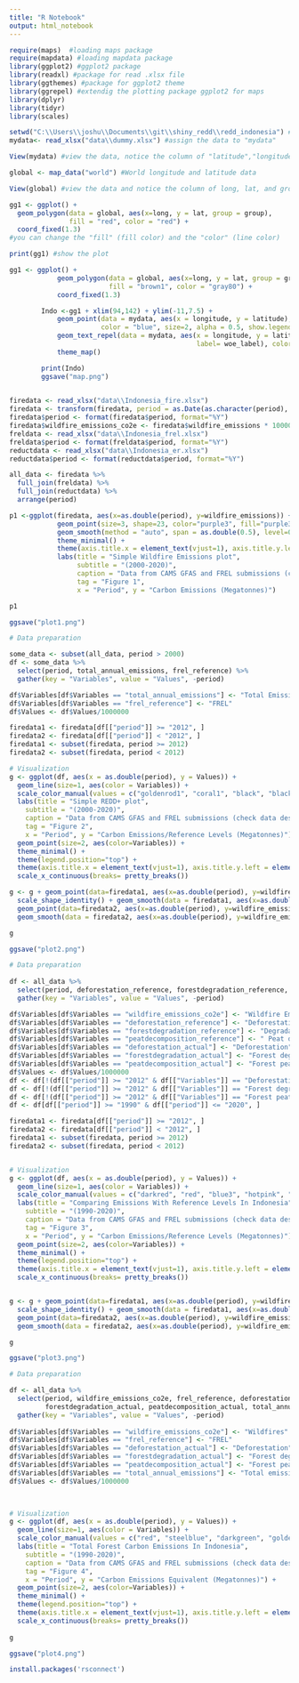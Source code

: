 ```yaml
---
title: "R Notebook"
output: html_notebook
---
```



```r

require(maps)  #loading maps package
require(mapdata) #loading mapdata package
library(ggplot2) #ggplot2 package
library(readxl) #package for read .xlsx file
library(ggthemes) #package for ggplot2 theme
library(ggrepel) #extendig the plotting package ggplot2 for maps
library(dplyr)
library(tidyr)
library(scales)

```


```r

setwd("C:\\Users\\joshu\\Documents\\git\\shiny_redd\\redd_indonesia") #set your own directory
mydata<- read_xlsx("data\\dummy.xlsx") #assign the data to "mydata"

View(mydata) #view the data, notice the column of "latitude","longitude", "woe_label"

```



```r
global <- map_data("world") #World longitude and latitude data 

View(global) #view the data and notice the column of long, lat, and group

gg1 <- ggplot() + 
  geom_polygon(data = global, aes(x=long, y = lat, group = group), 
               fill = "red", color = "red") + 
  coord_fixed(1.3) 
#you can change the "fill" (fill color) and the "color" (line color)

print(gg1) #show the plot
```


```r
gg1 <- ggplot() +
            geom_polygon(data = global, aes(x=long, y = lat, group = group),
                         fill = "brown1", color = "gray80") +
            coord_fixed(1.3)

        Indo <-gg1 + xlim(94,142) + ylim(-11,7.5) +
            geom_point(data = mydata, aes(x = longitude, y = latitude),
                       color = "blue", size=2, alpha = 0.5, show.legend = F) +
            geom_text_repel(data = mydata, aes(x = longitude, y = latitude,
                                               label= woe_label), color = "grey30",show.legend=F, size=2.5) +
            theme_map()

        print(Indo)
        ggsave("map.png")
        
```


```r
firedata <- read_xlsx("data\\Indonesia_fire.xlsx") 
firedata <- transform(firedata, period = as.Date(as.character(period), "%Y"))
firedata$period <- format(firedata$period, format="%Y")
firedata$wildfire_emissions_co2e <- firedata$wildfire_emissions * 1000000
freldata <- read_xlsx("data\\Indonesia_frel.xlsx") 
freldata$period <- format(freldata$period, format="%Y")
reductdata <- read_xlsx("data\\Indonesia_er.xlsx") 
reductdata$period <- format(reductdata$period, format="%Y")

all_data <- firedata %>% 
  full_join(freldata) %>% 
  full_join(reductdata) %>%
  arrange(period)
```

```r

p1 <-ggplot(firedata, aes(x=as.double(period), y=wildfire_emissions)) +
            geom_point(size=3, shape=23, color="purple3", fill="purple3") +
            geom_smooth(method = "auto", span = as.double(0.5), level=0.95) +
            theme_minimal() +
            theme(axis.title.x = element_text(vjust=1), axis.title.y.left = element_text(vjust=+10)) +
            labs(title = "Simple Wildfire Emissions plot",
                 subtitle = "(2000-2020)",
                 caption = "Data from CAMS GFAS and FREL submissions (check data description for more details)",
                 tag = "Figure 1",
                 x = "Period", y = "Carbon Emissions (Megatonnes)") 

p1

ggsave("plot1.png")
```



```r
# Data preparation

some_data <- subset(all_data, period > 2000)
df <- some_data %>%
  select(period, total_annual_emissions, frel_reference) %>%
  gather(key = "Variables", value = "Values", -period)

df$Variables[df$Variables == "total_annual_emissions"] <- "Total Emissions"
df$Variables[df$Variables == "frel_reference"] <- "FREL"
df$Values <- df$Values/1000000

firedata1 <- firedata[df[["period"]] >= "2012", ]
firedata2 <- firedata[df[["period"]] < "2012", ]
firedata1 <- subset(firedata, period >= 2012)
firedata2 <- subset(firedata, period < 2012)

```



```r
# Visualization
g <- ggplot(df, aes(x = as.double(period), y = Values)) + 
  geom_line(size=1, aes(color = Variables)) + 
  scale_color_manual(values = c("goldenrod1", "coral1", "black", "black")) +
  labs(title = "Simple REDD+ plot",
    subtitle = "(2000-2020)",
    caption = "Data from CAMS GFAS and FREL submissions (check data description for more details)",
    tag = "Figure 2",
    x = "Period", y = "Carbon Emissions/Reference Levels (Megatonnes)") +
  geom_point(size=2, aes(color=Variables)) +
  theme_minimal() +
  theme(legend.position="top") +
  theme(axis.title.x = element_text(vjust=1), axis.title.y.left = element_text(vjust=+10)) +
  scale_x_continuous(breaks= pretty_breaks())

g <- g + geom_point(data=firedata1, aes(x=as.double(period), y=wildfire_emissions, fill = "Fires pre-REDD+"), size=2, shape=23) + 
  scale_shape_identity() + geom_smooth(data = firedata1, aes(x=as.double(period), y=wildfire_emissions), method = lm, span = 0.5, level=0.95) + 
  geom_point(data=firedata2, aes(x=as.double(period), y=wildfire_emissions, fill = "Fires during REDD+"), size=2, shape=23) + 
  geom_smooth(data = firedata2, aes(x=as.double(period), y=wildfire_emissions), method = lm, span = 0.5, level=0.95)

g

ggsave("plot2.png")

```



```r
# Data preparation
 
df <- all_data %>%
  select(period, deforestation_reference, forestdegradation_reference, peatdecomposition_reference, deforestation_actual, forestdegradation_actual, peatdecomposition_actual) %>%
  gather(key = "Variables", value = "Values", -period)

df$Variables[df$Variables == "wildfire_emissions_co2e"] <- "Wildfire Emissions"
df$Variables[df$Variables == "deforestation_reference"] <- "Deforestation Reference"
df$Variables[df$Variables == "forestdegradation_reference"] <- "Degradation Reference"
df$Variables[df$Variables == "peatdecomposition_reference"] <- " Peat decomposition Reference"
df$Variables[df$Variables == "deforestation_actual"] <- "Deforestation"
df$Variables[df$Variables == "forestdegradation_actual"] <- "Forest degradation"
df$Variables[df$Variables == "peatdecomposition_actual"] <- "Forest peat decomposition"
df$Values <- df$Values/1000000
df <- df[!(df[["period"]] >= "2012" & df[["Variables"]] == "Deforestation"), ]
df <- df[!(df[["period"]] >= "2012" & df[["Variables"]] == "Forest degradation"), ]
df <- df[!(df[["period"]] >= "2012" & df[["Variables"]] == "Forest peat decomposition"), ]
df <- df[df[["period"]] >= "1990" & df[["period"]] <= "2020", ]

firedata1 <- firedata[df[["period"]] >= "2012", ]
firedata2 <- firedata[df[["period"]] < "2012", ]
firedata1 <- subset(firedata, period >= 2012)
firedata2 <- subset(firedata, period < 2012)



```

```r

# Visualization
g <- ggplot(df, aes(x = as.double(period), y = Values)) +
  geom_line(size=1, aes(color = Variables)) +
  scale_color_manual(values = c("darkred", "red", "blue3", "hotpink", "darkorchid1", "cornflowerblue", "red", "green")) +
  labs(title = "Comparing Emissions With Reference Levels In Indonesia",
    subtitle = "(1990-2020)",
    caption = "Data from CAMS GFAS and FREL submissions (check data description for more details)",
    tag = "Figure 3",
    x = "Period", y = "Carbon Emissions/Reference Levels (Megatonnes)") +
  geom_point(size=2, aes(color=Variables)) +
  theme_minimal() +
  theme(legend.position="top") +
  theme(axis.title.x = element_text(vjust=1), axis.title.y.left = element_text(vjust=+10)) +
  scale_x_continuous(breaks= pretty_breaks())


g <- g + geom_point(data=firedata1, aes(x=as.double(period), y=wildfire_emissions, fill = "Fires pre-REDD+"), size=2, shape=23) + 
  scale_shape_identity() + geom_smooth(data = firedata1, aes(x=as.double(period), y=wildfire_emissions), method = lm, span = 0.5, level=0.95) + 
  geom_point(data=firedata2, aes(x=as.double(period), y=wildfire_emissions, fill = "Fires during REDD+"), size=2, shape=23) + 
  geom_smooth(data = firedata2, aes(x=as.double(period), y=wildfire_emissions), method = lm, span = 0.5, level=0.95)

g

ggsave("plot3.png")
```




```r
# Data preparation

df <- all_data %>%
  select(period, wildfire_emissions_co2e, frel_reference, deforestation_actual,
         forestdegradation_actual, peatdecomposition_actual, total_annual_emissions) %>%
  gather(key = "Variables", value = "Values", -period)
 
df$Variables[df$Variables == "wildfire_emissions_co2e"] <- "Wildfires"
df$Variables[df$Variables == "frel_reference"] <- "FREL"
df$Variables[df$Variables == "deforestation_actual"] <- "Deforestation"
df$Variables[df$Variables == "forestdegradation_actual"] <- "Forest degradation"
df$Variables[df$Variables == "peatdecomposition_actual"] <- "Forest peat decomposition"
df$Variables[df$Variables == "total_annual_emissions"] <- "Total emissions"
df$Values <- df$Values/1000000

 
```


```r
# Visualization
g <- ggplot(df, aes(x = as.double(period), y = Values)) + 
  geom_line(size=1, aes(color = Variables)) + 
  scale_color_manual(values = c("red", "steelblue", "darkgreen", "goldenrod1", "coral1", "purple3")) +
  labs(title = "Total Forest Carbon Emissions In Indonesia",
    subtitle = "(1990-2020)",
    caption = "Data from CAMS GFAS and FREL submissions (check data description for more details)",
    tag = "Figure 4",
    x = "Period", y = "Carbon Emissions Equivalent (Megatonnes)") +
  geom_point(size=2, aes(color=Variables)) +
  theme_minimal() +
  theme(legend.position="top") +
  theme(axis.title.x = element_text(vjust=1), axis.title.y.left = element_text(vjust=+10)) +
  scale_x_continuous(breaks= pretty_breaks())
  
g

ggsave("plot4.png")
```

```r
install.packages('rsconnect')


```

